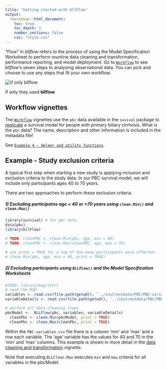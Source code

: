 ```yaml
---
title: "Getting started with bllFlow"
output: 
  rmarkdown::html_document:
    toc: true 
    toc_depth: 3
    number_sections: false
    css: "style.css"
---
```

“Flow” in _bllflow_ refers to the process of using the Model Specification Worksheet to perform rountine data cleaning and transformation, performance reporting, and model deployment. Go to [`Workflow`](a_workflow.html) to see _bllflow_'s seven steps to analysing observational data. You can pick and choose to use any steps that 
fit your own workflow.

<div class="image">
  <img src="images/coding.png" alt="if only bllflow" />
  <div class="img_caption">
  <p>If only they used <b>bllflow</b></p>
  </div>
</div>

## Workflow vignettes
Tne [`Workflow`](a_workflow.html) vignettes use the `pbc` data available in the `suvival` package to [replicate](https://www.ncbi.nlm.nih.gov/pubmed/2737595) a survival model for people with primary biliary cirrhosis.  What is the `pbc` data? The name, description and other information is included in the metadata file! 

See [`Example 4 - Helper and utility functions`](i_helper_functions.html). 

## Example - Study exclusion criteria
A typical first step when starting a new study is applying inclusion and exclusion criteria to the study data. In our PBC survival model, we will include only participants ages 40 to 70 years.

There are two approaches to perform these exclusion criteria.

##### 1) Excluding participatns age < 40 or >70 years using `clean.Min()` and `clean.Max()`
```r
library(survival) # for pbc data
data(pbc)
library(bllFlow)

```
```r
# TODO: cleanPBC <- clean.Min(pbc, age, min = 40)
# TODO: cleanPBC <- clean.Max(cleanPBC, age, max = 70)

# use print = TRUE for a log of how many participants were affected.
# clean.Min(pbc, age, min = 40, print = TRUE)
```

##### 2) Excluding participants using `BLLFLow()` and the Model Specification Worksheets
```r
#TODO: library(magrittr)
# read the MSW
variables <- read.csv(file.path(getwd(), '../inst/extdata/PBC/PBC-variables.csv'))
variableDetails <- read.csv(file.path(getwd(), '../inst/extdata/PBC/PBC-variableDetails.csv'))

# perform all data cleaning steps
pbcModel <-  BLLFlow(pbc, variables, variableDetails)
  cleanPbc <- clean.Min(pbcModel, print = TRUE)
  cleanPbc <- clean.Max(cleanPbc, print = TRUE)
```
Within the `PBC-variables.csv` file there is a column 'min' and 'max' and a row each variable. The 'age' variable has the values for 40 and 70 in the 'min' and 'max' columns. This example is shown in more detail in the [data cleaning and transformation](d_clean_data.Rmd) vignette. 

Note that executing `BLLClean.Max` executes `min` and `max` criteria for all variables in the pbcModel.
